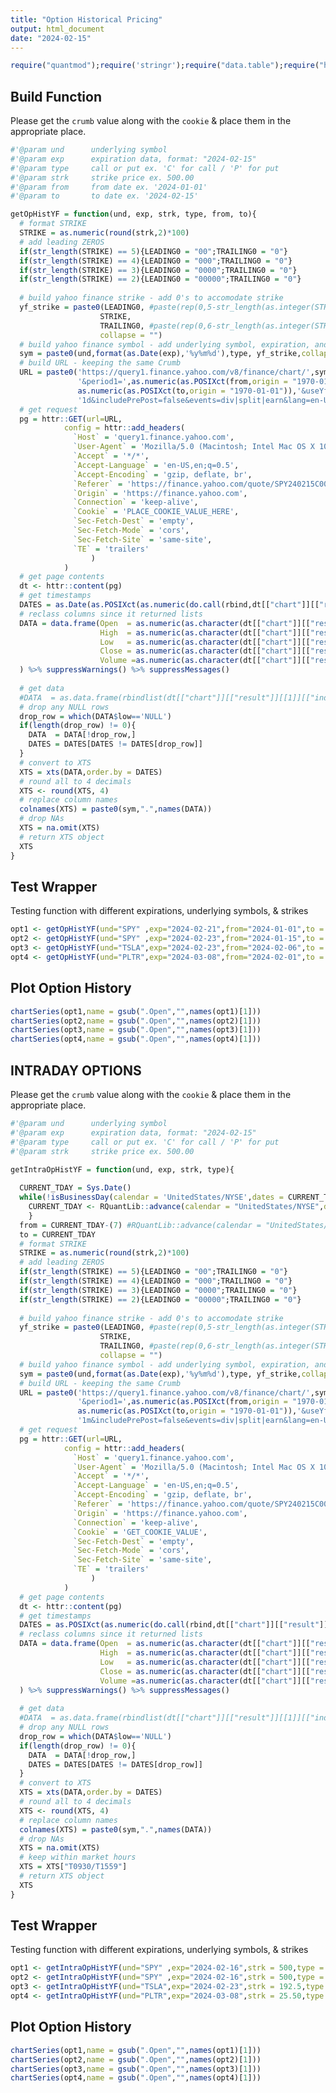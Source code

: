 ```yaml
---
title: "Option Historical Pricing"
output: html_document
date: "2024-02-15"
---
```


```r
require("quantmod");require('stringr');require("data.table");require("httr");require("RQuantLib")
```

## Build Function
Please get the `crumb` value along with the `cookie` & place them in the appropriate place.
```r
#'@param und      underlying symbol
#'@param exp      expiration data, format: "2024-02-15"
#'@param type     call or put ex. 'C' for call / 'P' for put
#'@param strk     strike price ex. 500.00
#'@param from     from date ex. '2024-01-01'
#'@param to       to date ex. '2024-02-15'

getOpHistYF = function(und, exp, strk, type, from, to){
  # format STRIKE
  STRIKE = as.numeric(round(strk,2)*100)
  # add leading ZEROS
  if(str_length(STRIKE) == 5){LEADING0 = "00";TRAILING0 = "0"}
  if(str_length(STRIKE) == 4){LEADING0 = "000";TRAILING0 = "0"}
  if(str_length(STRIKE) == 3){LEADING0 = "0000";TRAILING0 = "0"}
  if(str_length(STRIKE) == 2){LEADING0 = "00000";TRAILING0 = "0"}
  
  # build yahoo finance strike - add 0's to accomodate strike
  yf_strike = paste0(LEADING0, #paste(rep(0,5-str_length(as.integer(STRIKE))),collapse = ""),
                    STRIKE,
                    TRAILING0, #paste(rep(0,6-str_length(as.integer(STRIKE))),collapse = ""),
                    collapse = "")
  # build yahoo finance symbol - add underlying symbol, expiration, and type
  sym = paste0(und,format(as.Date(exp),'%y%m%d'),type, yf_strike,collapse = "")
  # build URL - keeping the same Crumb
  URL = paste0('https://query1.finance.yahoo.com/v8/finance/chart/',sym,'?symbol=',sym,
               '&period1=',as.numeric(as.POSIXct(from,origin = "1970-01-01")),'&period2=',
               as.numeric(as.POSIXct(to,origin = "1970-01-01")),'&useYfid=true&interval=',
               '1d&includePrePost=false&events=div|split|earn&lang=en-US&region=US&crumb=INSERT_CRUMB_HERE&corsDomain=finance.yahoo.com')
  # get request
  pg = httr::GET(url=URL, 
            config = httr::add_headers(
              `Host` = 'query1.finance.yahoo.com',
              `User-Agent` = 'Mozilla/5.0 (Macintosh; Intel Mac OS X 10.15; rv:122.0) Gecko/20100101 Firefox/122.0',
              `Accept` = '*/*',
              `Accept-Language` = 'en-US,en;q=0.5',
              `Accept-Encoding` = 'gzip, deflate, br',
              `Referer` = 'https://finance.yahoo.com/quote/SPY240215C00500000/chart?nn=1',
              `Origin` = 'https://finance.yahoo.com',
              `Connection` = 'keep-alive',
              `Cookie` = 'PLACE_COOKIE_VALUE_HERE',
              `Sec-Fetch-Dest` = 'empty',
              `Sec-Fetch-Mode` = 'cors',
              `Sec-Fetch-Site` = 'same-site',
              `TE` = 'trailers'
                  )
            )
  # get page contents
  dt <- httr::content(pg)
  # get timestamps
  DATES = as.Date(as.POSIXct(as.numeric(do.call(rbind,dt[["chart"]][["result"]][[1]][["timestamp"]])),origin = "1970-01-01"))
  # reclass columns since it returned lists
  DATA = data.frame(Open  = as.numeric(as.character(dt[["chart"]][["result"]][[1]][["indicators"]][["quote"]][[1]][["open"]])),
                    High  = as.numeric(as.character(dt[["chart"]][["result"]][[1]][["indicators"]][["quote"]][[1]][["high"]])),
                    Low   = as.numeric(as.character(dt[["chart"]][["result"]][[1]][["indicators"]][["quote"]][[1]][["low"]])),
                    Close = as.numeric(as.character(dt[["chart"]][["result"]][[1]][["indicators"]][["quote"]][[1]][["close"]])),
                    Volume =as.numeric(as.character(dt[["chart"]][["result"]][[1]][["indicators"]][["quote"]][[1]][["volume"]]))
  ) %>% suppressWarnings() %>% suppressMessages()
  
  # get data
  #DATA  = as.data.frame(rbindlist(dt[["chart"]][["result"]][[1]][["indicators"]][["quote"]][[1]])) %>% suppressWarnings() %>% suppressMessages()))
  # drop any NULL rows
  drop_row = which(DATA$low=='NULL')
  if(length(drop_row) != 0){
    DATA  = DATA[!drop_row,]
    DATES = DATES[DATES != DATES[drop_row]]
  }
  # convert to XTS
  XTS = xts(DATA,order.by = DATES)
  # round all to 4 decimals
  XTS <- round(XTS, 4)
  # replace column names
  colnames(XTS) = paste0(sym,".",names(DATA))
  # drop NAs
  XTS = na.omit(XTS)
  # return XTS object
  XTS
}
```

## Test Wrapper
Testing function with different expirations, underlying symbols, & strikes
```r
opt1 <- getOpHistYF(und="SPY" ,exp="2024-02-21",from="2024-01-01",to = "2024-02-15",strk = 500  ,type = "C") 
opt2 <- getOpHistYF(und="SPY" ,exp="2024-02-23",from="2024-01-15",to = Sys.Date()  ,strk = 500  ,type = "P")
opt3 <- getOpHistYF(und="TSLA",exp="2024-02-23",from="2024-02-06",to = Sys.Date()  ,strk = 192.5,type = "C")
opt4 <- getOpHistYF(und="PLTR",exp="2024-03-08",from="2024-02-01",to = Sys.Date()  ,strk = 25.50,type = "P")
```

## Plot Option History
```r
chartSeries(opt1,name = gsub(".Open","",names(opt1)[1]))
chartSeries(opt2,name = gsub(".Open","",names(opt2)[1]))
chartSeries(opt3,name = gsub(".Open","",names(opt3)[1]))
chartSeries(opt4,name = gsub(".Open","",names(opt4)[1]))
```


## INTRADAY OPTIONS

Please get the `crumb` value along with the `cookie` & place them in the appropriate place.
```r
#'@param und      underlying symbol
#'@param exp      expiration data, format: "2024-02-15"
#'@param type     call or put ex. 'C' for call / 'P' for put
#'@param strk     strike price ex. 500.00

getIntraOpHistYF = function(und, exp, strk, type){
  
  CURRENT_TDAY = Sys.Date()
  while(!isBusinessDay(calendar = 'UnitedStates/NYSE',dates = CURRENT_TDAY)){
    CURRENT_TDAY <- RQuantLib::advance(calendar = "UnitedStates/NYSE",dates = CURRENT_TDAY,n = -1,timeUnit = 0)
    }
  from = CURRENT_TDAY-(7) #RQuantLib::advance(calendar = "UnitedStates/NYSE",dates = CURRENT_TDAY,n = -6,timeUnit = 0)
  to = CURRENT_TDAY
  # format STRIKE
  STRIKE = as.numeric(round(strk,2)*100)
  # add leading ZEROS
  if(str_length(STRIKE) == 5){LEADING0 = "00";TRAILING0 = "0"}
  if(str_length(STRIKE) == 4){LEADING0 = "000";TRAILING0 = "0"}
  if(str_length(STRIKE) == 3){LEADING0 = "0000";TRAILING0 = "0"}
  if(str_length(STRIKE) == 2){LEADING0 = "00000";TRAILING0 = "0"}
  
  # build yahoo finance strike - add 0's to accomodate strike
  yf_strike = paste0(LEADING0, #paste(rep(0,5-str_length(as.integer(STRIKE))),collapse = ""),
                    STRIKE,
                    TRAILING0, #paste(rep(0,6-str_length(as.integer(STRIKE))),collapse = ""),
                    collapse = "")
  # build yahoo finance symbol - add underlying symbol, expiration, and type
  sym = paste0(und,format(as.Date(exp),'%y%m%d'),type, yf_strike,collapse = "")
  # build URL - keeping the same Crumb
  URL = paste0('https://query1.finance.yahoo.com/v8/finance/chart/',sym,'?symbol=',sym,
               '&period1=',as.numeric(as.POSIXct(from,origin = "1970-01-01")),'&period2=',
               as.numeric(as.POSIXct(to,origin = "1970-01-01")),'&useYfid=true&interval=',
               '1m&includePrePost=false&events=div|split|earn&lang=en-US&region=US&crumb=INSERT_CRUMB_HERE&corsDomain=finance.yahoo.com')
  # get request
  pg = httr::GET(url=URL, 
            config = httr::add_headers(
              `Host` = 'query1.finance.yahoo.com',
              `User-Agent` = 'Mozilla/5.0 (Macintosh; Intel Mac OS X 10.15; rv:122.0) Gecko/20100101 Firefox/122.0',
              `Accept` = '*/*',
              `Accept-Language` = 'en-US,en;q=0.5',
              `Accept-Encoding` = 'gzip, deflate, br',
              `Referer` = 'https://finance.yahoo.com/quote/SPY240215C00500000/chart?nn=1',
              `Origin` = 'https://finance.yahoo.com',
              `Connection` = 'keep-alive',
              `Cookie` = 'GET_COOKIE_VALUE',
              `Sec-Fetch-Dest` = 'empty',
              `Sec-Fetch-Mode` = 'cors',
              `Sec-Fetch-Site` = 'same-site',
              `TE` = 'trailers'
                  )
            )
  # get page contents
  dt <- httr::content(pg)
  # get timestamps
  DATES = as.POSIXct(as.numeric(do.call(rbind,dt[["chart"]][["result"]][[1]][["timestamp"]])),origin = "1970-01-01",tz = "America/New_York")
  # reclass columns since it returned lists
  DATA = data.frame(Open  = as.numeric(as.character(dt[["chart"]][["result"]][[1]][["indicators"]][["quote"]][[1]][["open"]])),
                    High  = as.numeric(as.character(dt[["chart"]][["result"]][[1]][["indicators"]][["quote"]][[1]][["high"]])),
                    Low   = as.numeric(as.character(dt[["chart"]][["result"]][[1]][["indicators"]][["quote"]][[1]][["low"]])),
                    Close = as.numeric(as.character(dt[["chart"]][["result"]][[1]][["indicators"]][["quote"]][[1]][["close"]])),
                    Volume =as.numeric(as.character(dt[["chart"]][["result"]][[1]][["indicators"]][["quote"]][[1]][["volume"]]))
  ) %>% suppressWarnings() %>% suppressMessages()
  
  # get data
  #DATA  = as.data.frame(rbindlist(dt[["chart"]][["result"]][[1]][["indicators"]][["quote"]][[1]])) %>% suppressWarnings() %>% suppressMessages()))
  # drop any NULL rows
  drop_row = which(DATA$low=='NULL')
  if(length(drop_row) != 0){
    DATA  = DATA[!drop_row,]
    DATES = DATES[DATES != DATES[drop_row]]
  }
  # convert to XTS
  XTS = xts(DATA,order.by = DATES)
  # round all to 4 decimals
  XTS <- round(XTS, 4)
  # replace column names
  colnames(XTS) = paste0(sym,".",names(DATA))
  # drop NAs
  XTS = na.omit(XTS)
  # keep within market hours
  XTS = XTS["T0930/T1559"]
  # return XTS object
  XTS
}
```

## Test Wrapper
Testing function with different expirations, underlying symbols, & strikes
```r
opt1 <- getIntraOpHistYF(und="SPY" ,exp="2024-02-16",strk = 500,type = "C")
opt2 <- getIntraOpHistYF(und="SPY" ,exp="2024-02-16",strk = 500,type = "P")
opt3 <- getIntraOpHistYF(und="TSLA",exp="2024-02-23",strk = 192.5,type = "C")
opt4 <- getIntraOpHistYF(und="PLTR",exp="2024-03-08",strk = 25.50,type = "P")
```

## Plot Option History
```r
chartSeries(opt1,name = gsub(".Open","",names(opt1)[1]))
chartSeries(opt2,name = gsub(".Open","",names(opt2)[1]))
chartSeries(opt3,name = gsub(".Open","",names(opt3)[1]))
chartSeries(opt4,name = gsub(".Open","",names(opt4)[1]))
```